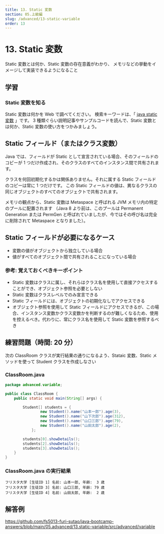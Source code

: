 ```yaml
---
title: 13. Static 変数
section: 05.上級編
slug: /advanced/13-static-variable
order: 13
---
```


# 13. Static 変数

<p class="goal">
  Static 変数とは何か、Static 変数の存在意義がわかり、
  メモリなどの挙動をイメージして実装できるようになること
</p>

## 学習

### Static 変数を知る

Static 変数は何かを Web で調べてください。
検索キーワードは、「 [java static 変数](https://www.google.com/search?q=java+static+変数) 」です。
3 種類ぐらい説明記事やサンプルコードを読んで、Static 変数とは何か、Static 変数の使い方をつかみましょう。

## Static フィールド（またはクラス変数）

Java では、フィールドが Static として宣言されている場合、そのフィールドのコピーが 1 つだけ作成され、そのクラスのすべてのインスタンス間で共有されます。

クラスを何回初期化するかは関係ありません。それに属する Static フィールドのコピーは常に 1 つだけです。
この Static フィールドの値は、異なるクラスの同じオブジェクトのすべてのオブジェクトで共有されます。

メモリの観点から、Static 変数は Metaspace と呼ばれる JVM メモリ内の特定のプールに配置されます
（Java 8 より前は、このプールは Permanent Generation または PermGen と呼ばれていましたが、今ではその呼び名は完全に削除されて Metaspace となりました）。

## Static フィールドが必要になるケース

- 変数の値がオブジェクトから独立している場合
- 値がすべてのオブジェクト間で共有されることになっている場合

### 参考: 覚えておくべきキーポイント

- Static 変数はクラスに属し、それらはクラス名を使用して直接アクセスすることができ、オブジェクト参照を必要としない
- Static 変数はクラスレベルでのみ宣言できる
- Static フィールドには、オブジェクトの初期化なしでアクセスできる
- オブジェクト参照を使用して Static フィールドにアクセスできるが、この場合、インスタンス変数かクラス変数かを判断するのが難しくなるため、使用を控えるべき。代わりに、常にクラス名を使用して Static 変数を参照するべき

## 練習問題（時間: 20 分）

次の ClassRoom クラスが実行結果の通りになるよう、Stataic 変数、Static メソッドを使って Student クラスを作成しなさい

### ClassRoom.java

```java
package advanced.variable;

public class ClassRoom {
    public static void main(String[] args) {

        Student[] students = {
                new Student().name("山本一郎").age(3),
                new Student().name("山下次郎").age(312),
                new Student().name("山口三郎").age(79),
                new Student().name("山田太郎").age(2),
            };

        students[0].showDetails();
        students[2].showDetails();
        students[3].showDetails();
    }
}
```

### ClassRoom.java の実行結果

```console
フリスタ大学 [生徒ID 1] 名前: 山本一郎, 年齢:  3 歳
フリスタ大学 [生徒ID 3] 名前: 山口三郎, 年齢: 79 歳
フリスタ大学 [生徒ID 4] 名前: 山田太郎, 年齢:  2 歳
```

## 解答例

https://github.com/fs5013-furi-sutao/java-bootcamp-answers/blob/main/05.advanced/13.static-variable/src/advanced/variable
